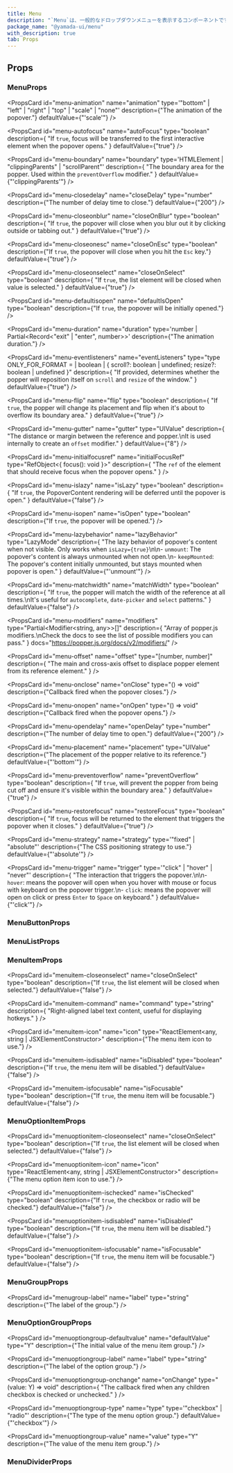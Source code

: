 ```yaml
---
title: Menu
description: "`Menu`は、一般的なドロップダウンメニューを表示するコンポーネントです。"
package_name: "@yamada-ui/menu"
with_description: true
tab: Props
---
```


## Props

### MenuProps

<PropsCard
  id="menu-animation"
  name="animation"
  type='"bottom" | "left" | "right" | "top" | "scale" | "none"'
  description={"The animation of the popover."}
  defaultValue={"'scale'"}
/>

<PropsCard
  id="menu-autofocus"
  name="autoFocus"
  type="boolean"
  description={
    "If `true`, focus will be transferred to the first interactive element when the popover opens."
  }
  defaultValue={"true"}
/>

<PropsCard
  id="menu-boundary"
  name="boundary"
  type='HTMLElement | "clippingParents" | "scrollParent"'
  description={
    "The boundary area for the popper. Used within the `preventOverflow` modifier."
  }
  defaultValue={"'clippingParents'"}
/>

<PropsCard
  id="menu-closedelay"
  name="closeDelay"
  type="number"
  description={"The number of delay time to close."}
  defaultValue={"200"}
/>

<PropsCard
  id="menu-closeonblur"
  name="closeOnBlur"
  type="boolean"
  description={
    "If `true`, the popover will close when you blur out it by clicking outside or tabbing out."
  }
  defaultValue={"true"}
/>

<PropsCard
  id="menu-closeonesc"
  name="closeOnEsc"
  type="boolean"
  description={"If `true`, the popover will close when you hit the `Esc` key."}
  defaultValue={"true"}
/>

<PropsCard
  id="menu-closeonselect"
  name="closeOnSelect"
  type="boolean"
  description={
    "If `true`, the list element will be closed when value is selected."
  }
  defaultValue={"true"}
/>

<PropsCard
  id="menu-defaultisopen"
  name="defaultIsOpen"
  type="boolean"
  description={"If `true`, the popover will be initially opened."}
/>

<PropsCard
  id="menu-duration"
  name="duration"
  type='number | Partial<Record<"exit" | "enter", number>>'
  description={"The animation duration."}
/>

<PropsCard
  id="menu-eventlisteners"
  name="eventListeners"
  type="type ONLY_FOR_FORMAT =
  | boolean
  | { scroll?: boolean | undefined; resize?: boolean | undefined }"
  description={
    "If provided, determines whether the popper will reposition itself on `scroll`  and `resize` of the window."
  }
  defaultValue={"true"}
/>

<PropsCard
  id="menu-flip"
  name="flip"
  type="boolean"
  description={
    "If `true`, the popper will change its placement and flip when it's about to overflow its boundary area."
  }
  defaultValue={"true"}
/>

<PropsCard
  id="menu-gutter"
  name="gutter"
  type="UIValue<number>"
  description={
    "The distance or margin between the reference and popper.\nIt is used internally to create an `offset` modifier."
  }
  defaultValue={"8"}
/>

<PropsCard
  id="menu-initialfocusref"
  name="initialFocusRef"
  type="RefObject<{ focus(): void }>"
  description={
    "The `ref` of the element that should receive focus when the popover opens."
  }
/>

<PropsCard
  id="menu-islazy"
  name="isLazy"
  type="boolean"
  description={
    "If `true`, the PopoverContent rendering will be deferred until the popover is open."
  }
  defaultValue={"false"}
/>

<PropsCard
  id="menu-isopen"
  name="isOpen"
  type="boolean"
  description={"If `true`, the popover will be opened."}
/>

<PropsCard
  id="menu-lazybehavior"
  name="lazyBehavior"
  type="LazyMode"
  description={
    "The lazy behavior of popover's content when not visible. Only works when `isLazy={true}`\n\n- `unmount`: The popover's content is always unmounted when not open.\n- `keepMounted`: The popover's content initially unmounted, but stays mounted when popover is open."
  }
  defaultValue={"'unmount'"}
/>

<PropsCard
  id="menu-matchwidth"
  name="matchWidth"
  type="boolean"
  description={
    "If `true`, the popper will match the width of the reference at all times.\nIt's useful for `autocomplete`, `date-picker` and `select` patterns."
  }
  defaultValue={"false"}
/>

<PropsCard
  id="menu-modifiers"
  name="modifiers"
  type="Partial<Modifier<string, any>>[]"
  description={
    "Array of popper.js modifiers.\nCheck the docs to see the list of possible modifiers you can pass."
  }
  docs="https://popper.js.org/docs/v2/modifiers/"
/>

<PropsCard
  id="menu-offset"
  name="offset"
  type="[number, number]"
  description={
    "The main and cross-axis offset to displace popper element from its reference element."
  }
/>

<PropsCard
  id="menu-onclose"
  name="onClose"
  type="() => void"
  description={"Callback fired when the popover closes."}
/>

<PropsCard
  id="menu-onopen"
  name="onOpen"
  type="() => void"
  description={"Callback fired when the popover opens."}
/>

<PropsCard
  id="menu-opendelay"
  name="openDelay"
  type="number"
  description={"The number of delay time to open."}
  defaultValue={"200"}
/>

<PropsCard
  id="menu-placement"
  name="placement"
  type="UIValue<Placement>"
  description={"The placement of the popper relative to its reference."}
  defaultValue={"'bottom'"}
/>

<PropsCard
  id="menu-preventoverflow"
  name="preventOverflow"
  type="boolean"
  description={
    "If `true`, will prevent the popper from being cut off and ensure it's visible within the boundary area."
  }
  defaultValue={"true"}
/>

<PropsCard
  id="menu-restorefocus"
  name="restoreFocus"
  type="boolean"
  description={
    "If `true`, focus will be returned to the element that triggers the popover when it closes."
  }
  defaultValue={"true"}
/>

<PropsCard
  id="menu-strategy"
  name="strategy"
  type='"fixed" | "absolute"'
  description={"The CSS positioning strategy to use."}
  defaultValue={"'absolute'"}
/>

<PropsCard
  id="menu-trigger"
  name="trigger"
  type='"click" | "hover" | "never"'
  description={
    "The interaction that triggers the popover.\n\n- `hover`: means the popover will open when you hover with mouse or focus with keyboard on the popover trigger.\n- `click`: means the popover will open on click or press `Enter` to `Space` on keyboard."
  }
  defaultValue={"'click'"}
/>

### MenuButtonProps

### MenuListProps

<PropsCard id="menulist-about" name="about" type="string" />

<PropsCard id="menulist-accesskey" name="accessKey" type="string" />

<PropsCard
  id="menulist-aria-activedescendant"
  name="aria-activedescendant"
  type="string"
/>

<PropsCard id="menulist-aria-atomic" name="aria-atomic" type="Booleanish" />

<PropsCard
  id="menulist-aria-autocomplete"
  name="aria-autocomplete"
  type='"list" | "none" | "inline" | "both"'
/>

<PropsCard
  id="menulist-aria-braillelabel"
  name="aria-braillelabel"
  type="string"
/>

<PropsCard
  id="menulist-aria-brailleroledescription"
  name="aria-brailleroledescription"
  type="string"
/>

<PropsCard id="menulist-aria-busy" name="aria-busy" type="Booleanish" />

<PropsCard
  id="menulist-aria-checked"
  name="aria-checked"
  type='boolean | "true" | "false" | "mixed"'
/>

<PropsCard id="menulist-aria-colcount" name="aria-colcount" type="number" />

<PropsCard id="menulist-aria-colindex" name="aria-colindex" type="number" />

<PropsCard
  id="menulist-aria-colindextext"
  name="aria-colindextext"
  type="string"
/>

<PropsCard id="menulist-aria-colspan" name="aria-colspan" type="number" />

<PropsCard id="menulist-aria-controls" name="aria-controls" type="string" />

<PropsCard
  id="menulist-aria-current"
  name="aria-current"
  type='type ONLY_FOR_FORMAT =
  | boolean
  | "time"
  | "page"
  | "true"
  | "false"
  | "step"
  | "location"
  | "date"'
/>

<PropsCard
  id="menulist-aria-describedby"
  name="aria-describedby"
  type="string"
/>

<PropsCard
  id="menulist-aria-description"
  name="aria-description"
  type="string"
/>

<PropsCard id="menulist-aria-details" name="aria-details" type="string" />

<PropsCard id="menulist-aria-disabled" name="aria-disabled" type="Booleanish" />

<PropsCard
  id="menulist-aria-dropeffect"
  name="aria-dropeffect"
  type='"link" | "none" | "copy" | "execute" | "move" | "popup"'
/>

<PropsCard
  id="menulist-aria-errormessage"
  name="aria-errormessage"
  type="string"
/>

<PropsCard id="menulist-aria-expanded" name="aria-expanded" type="Booleanish" />

<PropsCard id="menulist-aria-flowto" name="aria-flowto" type="string" />

<PropsCard id="menulist-aria-grabbed" name="aria-grabbed" type="Booleanish" />

<PropsCard
  id="menulist-aria-haspopup"
  name="aria-haspopup"
  type='type ONLY_FOR_FORMAT =
  | boolean
  | "dialog"
  | "menu"
  | "grid"
  | "true"
  | "false"
  | "listbox"
  | "tree"'
/>

<PropsCard id="menulist-aria-hidden" name="aria-hidden" type="Booleanish" />

<PropsCard
  id="menulist-aria-invalid"
  name="aria-invalid"
  type='boolean | "true" | "false" | "grammar" | "spelling"'
/>

<PropsCard
  id="menulist-aria-keyshortcuts"
  name="aria-keyshortcuts"
  type="string"
/>

<PropsCard id="menulist-aria-label" name="aria-label" type="string" />

<PropsCard id="menulist-aria-labelledby" name="aria-labelledby" type="string" />

<PropsCard id="menulist-aria-level" name="aria-level" type="number" />

<PropsCard
  id="menulist-aria-live"
  name="aria-live"
  type='"off" | "assertive" | "polite"'
/>

<PropsCard id="menulist-aria-modal" name="aria-modal" type="Booleanish" />

<PropsCard
  id="menulist-aria-multiline"
  name="aria-multiline"
  type="Booleanish"
/>

<PropsCard
  id="menulist-aria-multiselectable"
  name="aria-multiselectable"
  type="Booleanish"
/>

<PropsCard
  id="menulist-aria-orientation"
  name="aria-orientation"
  type='"horizontal" | "vertical"'
/>

<PropsCard id="menulist-aria-owns" name="aria-owns" type="string" />

<PropsCard
  id="menulist-aria-placeholder"
  name="aria-placeholder"
  type="string"
/>

<PropsCard id="menulist-aria-posinset" name="aria-posinset" type="number" />

<PropsCard
  id="menulist-aria-pressed"
  name="aria-pressed"
  type='boolean | "true" | "false" | "mixed"'
/>

<PropsCard id="menulist-aria-readonly" name="aria-readonly" type="Booleanish" />

<PropsCard
  id="menulist-aria-relevant"
  name="aria-relevant"
  type='type ONLY_FOR_FORMAT =
  | "text"
  | "all"
  | "additions"
  | "additions removals"
  | "additions text"
  | "removals"
  | "removals additions"
  | "removals text"
  | "text additions"
  | "text removals"'
/>

<PropsCard id="menulist-aria-required" name="aria-required" type="Booleanish" />

<PropsCard
  id="menulist-aria-roledescription"
  name="aria-roledescription"
  type="string"
/>

<PropsCard id="menulist-aria-rowcount" name="aria-rowcount" type="number" />

<PropsCard id="menulist-aria-rowindex" name="aria-rowindex" type="number" />

<PropsCard
  id="menulist-aria-rowindextext"
  name="aria-rowindextext"
  type="string"
/>

<PropsCard id="menulist-aria-rowspan" name="aria-rowspan" type="number" />

<PropsCard id="menulist-aria-selected" name="aria-selected" type="Booleanish" />

<PropsCard id="menulist-aria-setsize" name="aria-setsize" type="number" />

<PropsCard
  id="menulist-aria-sort"
  name="aria-sort"
  type='"none" | "ascending" | "descending" | "other"'
/>

<PropsCard id="menulist-aria-valuemax" name="aria-valuemax" type="number" />

<PropsCard id="menulist-aria-valuemin" name="aria-valuemin" type="number" />

<PropsCard id="menulist-aria-valuenow" name="aria-valuenow" type="number" />

<PropsCard id="menulist-aria-valuetext" name="aria-valuetext" type="string" />

<PropsCard
  id="menulist-as"
  name="as"
  type='"symbol" | "object" | "base" | "link" | "a" | "abbr" | "address" | "area" | "article" | "aside" | "audio" | "b" | "bdi" | "bdo" | "big" | "blockquote" | "body" | "br" | "button" | ... 149 more ... | "view"'
/>

<PropsCard id="menulist-autocapitalize" name="autoCapitalize" type="string" />

<PropsCard id="menulist-autocorrect" name="autoCorrect" type="string" />

<PropsCard id="menulist-autofocus" name="autoFocus" type="boolean" />

<PropsCard id="menulist-autosave" name="autoSave" type="string" />

<PropsCard id="menulist-classname" name="className" type="string" />

<PropsCard id="menulist-content" name="content" type="string" />

<PropsCard
  id="menulist-contenteditable"
  name="contentEditable"
  type='"inherit" | Booleanish | "plaintext-only"'
/>

<PropsCard id="menulist-contextmenu" name="contextMenu" type="string" />

<PropsCard
  id="menulist-dangerouslysetinnerhtml"
  name="dangerouslySetInnerHTML"
  type="{ __html: string | TrustedHTML }"
/>

<PropsCard id="menulist-datatype" name="datatype" type="string" />

<PropsCard id="menulist-defaultchecked" name="defaultChecked" type="boolean" />

<PropsCard
  id="menulist-defaultvalue"
  name="defaultValue"
  type="string | number | readonly string[]"
/>

<PropsCard id="menulist-dir" name="dir" type="string" />

<PropsCard id="menulist-draggable" name="draggable" type="Booleanish" />

<PropsCard id="menulist-hidden" name="hidden" type="boolean" />

<PropsCard id="menulist-id" name="id" type="string" />

<PropsCard id="menulist-inlist" name="inlist" type="any" />

<PropsCard
  id="menulist-inputmode"
  name="inputMode"
  type='type ONLY_FOR_FORMAT =
  | "search"
  | "text"
  | "none"
  | "tel"
  | "url"
  | "email"
  | "numeric"
  | "decimal"'
/>

<PropsCard id="menulist-is" name="is" type="string" />

<PropsCard id="menulist-itemid" name="itemID" type="string" />

<PropsCard id="menulist-itemprop" name="itemProp" type="string" />

<PropsCard id="menulist-itemref" name="itemRef" type="string" />

<PropsCard id="menulist-itemscope" name="itemScope" type="boolean" />

<PropsCard id="menulist-itemtype" name="itemType" type="string" />

<PropsCard id="menulist-lang" name="lang" type="string" />

<PropsCard id="menulist-nonce" name="nonce" type="string" />

<PropsCard
  id="menulist-onabort"
  name="onAbort"
  type="ReactEventHandler<HTMLUListElement>"
/>

<PropsCard
  id="menulist-onabortcapture"
  name="onAbortCapture"
  type="ReactEventHandler<HTMLUListElement>"
/>

<PropsCard
  id="menulist-onanimationend"
  name="onAnimationEnd"
  type="AnimationEventHandler<HTMLUListElement>"
/>

<PropsCard
  id="menulist-onanimationendcapture"
  name="onAnimationEndCapture"
  type="AnimationEventHandler<HTMLUListElement>"
/>

<PropsCard
  id="menulist-onanimationiteration"
  name="onAnimationIteration"
  type="AnimationEventHandler<HTMLUListElement>"
/>

<PropsCard
  id="menulist-onanimationiterationcapture"
  name="onAnimationIterationCapture"
  type="AnimationEventHandler<HTMLUListElement>"
/>

<PropsCard
  id="menulist-onanimationstartcapture"
  name="onAnimationStartCapture"
  type="AnimationEventHandler<HTMLUListElement>"
/>

<PropsCard
  id="menulist-onauxclick"
  name="onAuxClick"
  type="MouseEventHandler<HTMLUListElement>"
/>

<PropsCard
  id="menulist-onauxclickcapture"
  name="onAuxClickCapture"
  type="MouseEventHandler<HTMLUListElement>"
/>

<PropsCard
  id="menulist-onbeforeinput"
  name="onBeforeInput"
  type="FormEventHandler<HTMLUListElement>"
/>

<PropsCard
  id="menulist-onbeforeinputcapture"
  name="onBeforeInputCapture"
  type="FormEventHandler<HTMLUListElement>"
/>

<PropsCard
  id="menulist-onblur"
  name="onBlur"
  type="FocusEventHandler<HTMLUListElement>"
/>

<PropsCard
  id="menulist-onblurcapture"
  name="onBlurCapture"
  type="FocusEventHandler<HTMLUListElement>"
/>

<PropsCard
  id="menulist-oncanplay"
  name="onCanPlay"
  type="ReactEventHandler<HTMLUListElement>"
/>

<PropsCard
  id="menulist-oncanplaycapture"
  name="onCanPlayCapture"
  type="ReactEventHandler<HTMLUListElement>"
/>

<PropsCard
  id="menulist-oncanplaythrough"
  name="onCanPlayThrough"
  type="ReactEventHandler<HTMLUListElement>"
/>

<PropsCard
  id="menulist-oncanplaythroughcapture"
  name="onCanPlayThroughCapture"
  type="ReactEventHandler<HTMLUListElement>"
/>

<PropsCard
  id="menulist-onchange"
  name="onChange"
  type="FormEventHandler<HTMLUListElement>"
/>

<PropsCard
  id="menulist-onchangecapture"
  name="onChangeCapture"
  type="FormEventHandler<HTMLUListElement>"
/>

<PropsCard
  id="menulist-onclick"
  name="onClick"
  type="MouseEventHandler<HTMLUListElement>"
/>

<PropsCard
  id="menulist-onclickcapture"
  name="onClickCapture"
  type="MouseEventHandler<HTMLUListElement>"
/>

<PropsCard
  id="menulist-oncompositionend"
  name="onCompositionEnd"
  type="CompositionEventHandler<HTMLUListElement>"
/>

<PropsCard
  id="menulist-oncompositionendcapture"
  name="onCompositionEndCapture"
  type="CompositionEventHandler<HTMLUListElement>"
/>

<PropsCard
  id="menulist-oncompositionstart"
  name="onCompositionStart"
  type="CompositionEventHandler<HTMLUListElement>"
/>

<PropsCard
  id="menulist-oncompositionstartcapture"
  name="onCompositionStartCapture"
  type="CompositionEventHandler<HTMLUListElement>"
/>

<PropsCard
  id="menulist-oncompositionupdate"
  name="onCompositionUpdate"
  type="CompositionEventHandler<HTMLUListElement>"
/>

<PropsCard
  id="menulist-oncompositionupdatecapture"
  name="onCompositionUpdateCapture"
  type="CompositionEventHandler<HTMLUListElement>"
/>

<PropsCard
  id="menulist-oncontextmenu"
  name="onContextMenu"
  type="MouseEventHandler<HTMLUListElement>"
/>

<PropsCard
  id="menulist-oncontextmenucapture"
  name="onContextMenuCapture"
  type="MouseEventHandler<HTMLUListElement>"
/>

<PropsCard
  id="menulist-oncopy"
  name="onCopy"
  type="ClipboardEventHandler<HTMLUListElement>"
/>

<PropsCard
  id="menulist-oncopycapture"
  name="onCopyCapture"
  type="ClipboardEventHandler<HTMLUListElement>"
/>

<PropsCard
  id="menulist-oncut"
  name="onCut"
  type="ClipboardEventHandler<HTMLUListElement>"
/>

<PropsCard
  id="menulist-oncutcapture"
  name="onCutCapture"
  type="ClipboardEventHandler<HTMLUListElement>"
/>

<PropsCard
  id="menulist-ondoubleclick"
  name="onDoubleClick"
  type="MouseEventHandler<HTMLUListElement>"
/>

<PropsCard
  id="menulist-ondoubleclickcapture"
  name="onDoubleClickCapture"
  type="MouseEventHandler<HTMLUListElement>"
/>

<PropsCard
  id="menulist-ondragcapture"
  name="onDragCapture"
  type="DragEventHandler<HTMLUListElement>"
/>

<PropsCard
  id="menulist-ondragendcapture"
  name="onDragEndCapture"
  type="DragEventHandler<HTMLUListElement>"
/>

<PropsCard
  id="menulist-ondragenter"
  name="onDragEnter"
  type="DragEventHandler<HTMLUListElement>"
/>

<PropsCard
  id="menulist-ondragentercapture"
  name="onDragEnterCapture"
  type="DragEventHandler<HTMLUListElement>"
/>

<PropsCard
  id="menulist-ondragexit"
  name="onDragExit"
  type="DragEventHandler<HTMLUListElement>"
/>

<PropsCard
  id="menulist-ondragexitcapture"
  name="onDragExitCapture"
  type="DragEventHandler<HTMLUListElement>"
/>

<PropsCard
  id="menulist-ondragleave"
  name="onDragLeave"
  type="DragEventHandler<HTMLUListElement>"
/>

<PropsCard
  id="menulist-ondragleavecapture"
  name="onDragLeaveCapture"
  type="DragEventHandler<HTMLUListElement>"
/>

<PropsCard
  id="menulist-ondragover"
  name="onDragOver"
  type="DragEventHandler<HTMLUListElement>"
/>

<PropsCard
  id="menulist-ondragovercapture"
  name="onDragOverCapture"
  type="DragEventHandler<HTMLUListElement>"
/>

<PropsCard
  id="menulist-ondragstartcapture"
  name="onDragStartCapture"
  type="DragEventHandler<HTMLUListElement>"
/>

<PropsCard
  id="menulist-ondrop"
  name="onDrop"
  type="DragEventHandler<HTMLUListElement>"
/>

<PropsCard
  id="menulist-ondropcapture"
  name="onDropCapture"
  type="DragEventHandler<HTMLUListElement>"
/>

<PropsCard
  id="menulist-ondurationchange"
  name="onDurationChange"
  type="ReactEventHandler<HTMLUListElement>"
/>

<PropsCard
  id="menulist-ondurationchangecapture"
  name="onDurationChangeCapture"
  type="ReactEventHandler<HTMLUListElement>"
/>

<PropsCard
  id="menulist-onemptied"
  name="onEmptied"
  type="ReactEventHandler<HTMLUListElement>"
/>

<PropsCard
  id="menulist-onemptiedcapture"
  name="onEmptiedCapture"
  type="ReactEventHandler<HTMLUListElement>"
/>

<PropsCard
  id="menulist-onencrypted"
  name="onEncrypted"
  type="ReactEventHandler<HTMLUListElement>"
/>

<PropsCard
  id="menulist-onencryptedcapture"
  name="onEncryptedCapture"
  type="ReactEventHandler<HTMLUListElement>"
/>

<PropsCard
  id="menulist-onended"
  name="onEnded"
  type="ReactEventHandler<HTMLUListElement>"
/>

<PropsCard
  id="menulist-onendedcapture"
  name="onEndedCapture"
  type="ReactEventHandler<HTMLUListElement>"
/>

<PropsCard
  id="menulist-onerror"
  name="onError"
  type="ReactEventHandler<HTMLUListElement>"
/>

<PropsCard
  id="menulist-onerrorcapture"
  name="onErrorCapture"
  type="ReactEventHandler<HTMLUListElement>"
/>

<PropsCard
  id="menulist-onfocus"
  name="onFocus"
  type="FocusEventHandler<HTMLUListElement>"
/>

<PropsCard
  id="menulist-onfocuscapture"
  name="onFocusCapture"
  type="FocusEventHandler<HTMLUListElement>"
/>

<PropsCard
  id="menulist-ongotpointercapture"
  name="onGotPointerCapture"
  type="PointerEventHandler<HTMLUListElement>"
/>

<PropsCard
  id="menulist-ongotpointercapturecapture"
  name="onGotPointerCaptureCapture"
  type="PointerEventHandler<HTMLUListElement>"
/>

<PropsCard
  id="menulist-oninput"
  name="onInput"
  type="FormEventHandler<HTMLUListElement>"
/>

<PropsCard
  id="menulist-oninputcapture"
  name="onInputCapture"
  type="FormEventHandler<HTMLUListElement>"
/>

<PropsCard
  id="menulist-oninvalid"
  name="onInvalid"
  type="FormEventHandler<HTMLUListElement>"
/>

<PropsCard
  id="menulist-oninvalidcapture"
  name="onInvalidCapture"
  type="FormEventHandler<HTMLUListElement>"
/>

<PropsCard
  id="menulist-onkeydown"
  name="onKeyDown"
  type="KeyboardEventHandler<HTMLUListElement>"
/>

<PropsCard
  id="menulist-onkeydowncapture"
  name="onKeyDownCapture"
  type="KeyboardEventHandler<HTMLUListElement>"
/>

<PropsCard
  id="menulist-onkeypress"
  name="onKeyPress"
  type="KeyboardEventHandler<HTMLUListElement>"
/>

<PropsCard
  id="menulist-onkeypresscapture"
  name="onKeyPressCapture"
  type="KeyboardEventHandler<HTMLUListElement>"
/>

<PropsCard
  id="menulist-onkeyup"
  name="onKeyUp"
  type="KeyboardEventHandler<HTMLUListElement>"
/>

<PropsCard
  id="menulist-onkeyupcapture"
  name="onKeyUpCapture"
  type="KeyboardEventHandler<HTMLUListElement>"
/>

<PropsCard
  id="menulist-onload"
  name="onLoad"
  type="ReactEventHandler<HTMLUListElement>"
/>

<PropsCard
  id="menulist-onloadcapture"
  name="onLoadCapture"
  type="ReactEventHandler<HTMLUListElement>"
/>

<PropsCard
  id="menulist-onloadeddata"
  name="onLoadedData"
  type="ReactEventHandler<HTMLUListElement>"
/>

<PropsCard
  id="menulist-onloadeddatacapture"
  name="onLoadedDataCapture"
  type="ReactEventHandler<HTMLUListElement>"
/>

<PropsCard
  id="menulist-onloadedmetadata"
  name="onLoadedMetadata"
  type="ReactEventHandler<HTMLUListElement>"
/>

<PropsCard
  id="menulist-onloadedmetadatacapture"
  name="onLoadedMetadataCapture"
  type="ReactEventHandler<HTMLUListElement>"
/>

<PropsCard
  id="menulist-onloadstart"
  name="onLoadStart"
  type="ReactEventHandler<HTMLUListElement>"
/>

<PropsCard
  id="menulist-onloadstartcapture"
  name="onLoadStartCapture"
  type="ReactEventHandler<HTMLUListElement>"
/>

<PropsCard
  id="menulist-onlostpointercapture"
  name="onLostPointerCapture"
  type="PointerEventHandler<HTMLUListElement>"
/>

<PropsCard
  id="menulist-onlostpointercapturecapture"
  name="onLostPointerCaptureCapture"
  type="PointerEventHandler<HTMLUListElement>"
/>

<PropsCard
  id="menulist-onmousedown"
  name="onMouseDown"
  type="MouseEventHandler<HTMLUListElement>"
/>

<PropsCard
  id="menulist-onmousedowncapture"
  name="onMouseDownCapture"
  type="MouseEventHandler<HTMLUListElement>"
/>

<PropsCard
  id="menulist-onmouseenter"
  name="onMouseEnter"
  type="MouseEventHandler<HTMLUListElement>"
/>

<PropsCard
  id="menulist-onmouseleave"
  name="onMouseLeave"
  type="MouseEventHandler<HTMLUListElement>"
/>

<PropsCard
  id="menulist-onmousemove"
  name="onMouseMove"
  type="MouseEventHandler<HTMLUListElement>"
/>

<PropsCard
  id="menulist-onmousemovecapture"
  name="onMouseMoveCapture"
  type="MouseEventHandler<HTMLUListElement>"
/>

<PropsCard
  id="menulist-onmouseout"
  name="onMouseOut"
  type="MouseEventHandler<HTMLUListElement>"
/>

<PropsCard
  id="menulist-onmouseoutcapture"
  name="onMouseOutCapture"
  type="MouseEventHandler<HTMLUListElement>"
/>

<PropsCard
  id="menulist-onmouseover"
  name="onMouseOver"
  type="MouseEventHandler<HTMLUListElement>"
/>

<PropsCard
  id="menulist-onmouseovercapture"
  name="onMouseOverCapture"
  type="MouseEventHandler<HTMLUListElement>"
/>

<PropsCard
  id="menulist-onmouseup"
  name="onMouseUp"
  type="MouseEventHandler<HTMLUListElement>"
/>

<PropsCard
  id="menulist-onmouseupcapture"
  name="onMouseUpCapture"
  type="MouseEventHandler<HTMLUListElement>"
/>

<PropsCard
  id="menulist-onpaste"
  name="onPaste"
  type="ClipboardEventHandler<HTMLUListElement>"
/>

<PropsCard
  id="menulist-onpastecapture"
  name="onPasteCapture"
  type="ClipboardEventHandler<HTMLUListElement>"
/>

<PropsCard
  id="menulist-onpause"
  name="onPause"
  type="ReactEventHandler<HTMLUListElement>"
/>

<PropsCard
  id="menulist-onpausecapture"
  name="onPauseCapture"
  type="ReactEventHandler<HTMLUListElement>"
/>

<PropsCard
  id="menulist-onplay"
  name="onPlay"
  type="ReactEventHandler<HTMLUListElement>"
/>

<PropsCard
  id="menulist-onplaycapture"
  name="onPlayCapture"
  type="ReactEventHandler<HTMLUListElement>"
/>

<PropsCard
  id="menulist-onplaying"
  name="onPlaying"
  type="ReactEventHandler<HTMLUListElement>"
/>

<PropsCard
  id="menulist-onplayingcapture"
  name="onPlayingCapture"
  type="ReactEventHandler<HTMLUListElement>"
/>

<PropsCard
  id="menulist-onpointercancel"
  name="onPointerCancel"
  type="PointerEventHandler<HTMLUListElement>"
/>

<PropsCard
  id="menulist-onpointercancelcapture"
  name="onPointerCancelCapture"
  type="PointerEventHandler<HTMLUListElement>"
/>

<PropsCard
  id="menulist-onpointerdown"
  name="onPointerDown"
  type="PointerEventHandler<HTMLUListElement>"
/>

<PropsCard
  id="menulist-onpointerdowncapture"
  name="onPointerDownCapture"
  type="PointerEventHandler<HTMLUListElement>"
/>

<PropsCard
  id="menulist-onpointerenter"
  name="onPointerEnter"
  type="PointerEventHandler<HTMLUListElement>"
/>

<PropsCard
  id="menulist-onpointerentercapture"
  name="onPointerEnterCapture"
  type="PointerEventHandler<HTMLUListElement>"
/>

<PropsCard
  id="menulist-onpointerleave"
  name="onPointerLeave"
  type="PointerEventHandler<HTMLUListElement>"
/>

<PropsCard
  id="menulist-onpointerleavecapture"
  name="onPointerLeaveCapture"
  type="PointerEventHandler<HTMLUListElement>"
/>

<PropsCard
  id="menulist-onpointermove"
  name="onPointerMove"
  type="PointerEventHandler<HTMLUListElement>"
/>

<PropsCard
  id="menulist-onpointermovecapture"
  name="onPointerMoveCapture"
  type="PointerEventHandler<HTMLUListElement>"
/>

<PropsCard
  id="menulist-onpointerout"
  name="onPointerOut"
  type="PointerEventHandler<HTMLUListElement>"
/>

<PropsCard
  id="menulist-onpointeroutcapture"
  name="onPointerOutCapture"
  type="PointerEventHandler<HTMLUListElement>"
/>

<PropsCard
  id="menulist-onpointerover"
  name="onPointerOver"
  type="PointerEventHandler<HTMLUListElement>"
/>

<PropsCard
  id="menulist-onpointerovercapture"
  name="onPointerOverCapture"
  type="PointerEventHandler<HTMLUListElement>"
/>

<PropsCard
  id="menulist-onpointerup"
  name="onPointerUp"
  type="PointerEventHandler<HTMLUListElement>"
/>

<PropsCard
  id="menulist-onpointerupcapture"
  name="onPointerUpCapture"
  type="PointerEventHandler<HTMLUListElement>"
/>

<PropsCard
  id="menulist-onprogress"
  name="onProgress"
  type="ReactEventHandler<HTMLUListElement>"
/>

<PropsCard
  id="menulist-onprogresscapture"
  name="onProgressCapture"
  type="ReactEventHandler<HTMLUListElement>"
/>

<PropsCard
  id="menulist-onratechange"
  name="onRateChange"
  type="ReactEventHandler<HTMLUListElement>"
/>

<PropsCard
  id="menulist-onratechangecapture"
  name="onRateChangeCapture"
  type="ReactEventHandler<HTMLUListElement>"
/>

<PropsCard
  id="menulist-onreset"
  name="onReset"
  type="FormEventHandler<HTMLUListElement>"
/>

<PropsCard
  id="menulist-onresetcapture"
  name="onResetCapture"
  type="FormEventHandler<HTMLUListElement>"
/>

<PropsCard
  id="menulist-onresize"
  name="onResize"
  type="ReactEventHandler<HTMLUListElement>"
/>

<PropsCard
  id="menulist-onresizecapture"
  name="onResizeCapture"
  type="ReactEventHandler<HTMLUListElement>"
/>

<PropsCard
  id="menulist-onscroll"
  name="onScroll"
  type="UIEventHandler<HTMLUListElement>"
/>

<PropsCard
  id="menulist-onscrollcapture"
  name="onScrollCapture"
  type="UIEventHandler<HTMLUListElement>"
/>

<PropsCard
  id="menulist-onseeked"
  name="onSeeked"
  type="ReactEventHandler<HTMLUListElement>"
/>

<PropsCard
  id="menulist-onseekedcapture"
  name="onSeekedCapture"
  type="ReactEventHandler<HTMLUListElement>"
/>

<PropsCard
  id="menulist-onseeking"
  name="onSeeking"
  type="ReactEventHandler<HTMLUListElement>"
/>

<PropsCard
  id="menulist-onseekingcapture"
  name="onSeekingCapture"
  type="ReactEventHandler<HTMLUListElement>"
/>

<PropsCard
  id="menulist-onselect"
  name="onSelect"
  type="ReactEventHandler<HTMLUListElement>"
/>

<PropsCard
  id="menulist-onselectcapture"
  name="onSelectCapture"
  type="ReactEventHandler<HTMLUListElement>"
/>

<PropsCard
  id="menulist-onstalled"
  name="onStalled"
  type="ReactEventHandler<HTMLUListElement>"
/>

<PropsCard
  id="menulist-onstalledcapture"
  name="onStalledCapture"
  type="ReactEventHandler<HTMLUListElement>"
/>

<PropsCard
  id="menulist-onsubmit"
  name="onSubmit"
  type="FormEventHandler<HTMLUListElement>"
/>

<PropsCard
  id="menulist-onsubmitcapture"
  name="onSubmitCapture"
  type="FormEventHandler<HTMLUListElement>"
/>

<PropsCard
  id="menulist-onsuspend"
  name="onSuspend"
  type="ReactEventHandler<HTMLUListElement>"
/>

<PropsCard
  id="menulist-onsuspendcapture"
  name="onSuspendCapture"
  type="ReactEventHandler<HTMLUListElement>"
/>

<PropsCard
  id="menulist-ontimeupdate"
  name="onTimeUpdate"
  type="ReactEventHandler<HTMLUListElement>"
/>

<PropsCard
  id="menulist-ontimeupdatecapture"
  name="onTimeUpdateCapture"
  type="ReactEventHandler<HTMLUListElement>"
/>

<PropsCard
  id="menulist-ontouchcancel"
  name="onTouchCancel"
  type="TouchEventHandler<HTMLUListElement>"
/>

<PropsCard
  id="menulist-ontouchcancelcapture"
  name="onTouchCancelCapture"
  type="TouchEventHandler<HTMLUListElement>"
/>

<PropsCard
  id="menulist-ontouchend"
  name="onTouchEnd"
  type="TouchEventHandler<HTMLUListElement>"
/>

<PropsCard
  id="menulist-ontouchendcapture"
  name="onTouchEndCapture"
  type="TouchEventHandler<HTMLUListElement>"
/>

<PropsCard
  id="menulist-ontouchmove"
  name="onTouchMove"
  type="TouchEventHandler<HTMLUListElement>"
/>

<PropsCard
  id="menulist-ontouchmovecapture"
  name="onTouchMoveCapture"
  type="TouchEventHandler<HTMLUListElement>"
/>

<PropsCard
  id="menulist-ontouchstart"
  name="onTouchStart"
  type="TouchEventHandler<HTMLUListElement>"
/>

<PropsCard
  id="menulist-ontouchstartcapture"
  name="onTouchStartCapture"
  type="TouchEventHandler<HTMLUListElement>"
/>

<PropsCard
  id="menulist-ontransitionend"
  name="onTransitionEnd"
  type="TransitionEventHandler<HTMLUListElement>"
/>

<PropsCard
  id="menulist-ontransitionendcapture"
  name="onTransitionEndCapture"
  type="TransitionEventHandler<HTMLUListElement>"
/>

<PropsCard
  id="menulist-onvolumechange"
  name="onVolumeChange"
  type="ReactEventHandler<HTMLUListElement>"
/>

<PropsCard
  id="menulist-onvolumechangecapture"
  name="onVolumeChangeCapture"
  type="ReactEventHandler<HTMLUListElement>"
/>

<PropsCard
  id="menulist-onwaiting"
  name="onWaiting"
  type="ReactEventHandler<HTMLUListElement>"
/>

<PropsCard
  id="menulist-onwaitingcapture"
  name="onWaitingCapture"
  type="ReactEventHandler<HTMLUListElement>"
/>

<PropsCard
  id="menulist-onwheel"
  name="onWheel"
  type="WheelEventHandler<HTMLUListElement>"
/>

<PropsCard
  id="menulist-onwheelcapture"
  name="onWheelCapture"
  type="WheelEventHandler<HTMLUListElement>"
/>

<PropsCard id="menulist-prefix" name="prefix" type="string" />

<PropsCard id="menulist-property" name="property" type="string" />

<PropsCard id="menulist-radiogroup" name="radioGroup" type="string" />

<PropsCard id="menulist-rel" name="rel" type="string" />

<PropsCard id="menulist-resource" name="resource" type="string" />

<PropsCard id="menulist-results" name="results" type="number" />

<PropsCard id="menulist-rev" name="rev" type="string" />

<PropsCard id="menulist-role" name="role" type="AriaRole" />

<PropsCard id="menulist-security" name="security" type="string" />

<PropsCard id="menulist-slot" name="slot" type="string" />

<PropsCard id="menulist-spellcheck" name="spellCheck" type="Booleanish" />

<PropsCard
  id="menulist-suppresscontenteditablewarning"
  name="suppressContentEditableWarning"
  type="boolean"
/>

<PropsCard
  id="menulist-suppresshydrationwarning"
  name="suppressHydrationWarning"
  type="boolean"
/>

<PropsCard id="menulist-tabindex" name="tabIndex" type="number" />

<PropsCard id="menulist-title" name="title" type="string" />

<PropsCard id="menulist-translate" name="translate" type='"yes" | "no"' />

<PropsCard id="menulist-typeof" name="typeof" type="string" />

<PropsCard id="menulist-unselectable" name="unselectable" type='"on" | "off"' />

<PropsCard id="menulist-vocab" name="vocab" type="string" />

### MenuItemProps

<PropsCard
  id="menuitem-closeonselect"
  name="closeOnSelect"
  type="boolean"
  description={"If `true`, the list element will be closed when selected."}
  defaultValue={"false"}
/>

<PropsCard
  id="menuitem-command"
  name="command"
  type="string"
  description={
    "Right-aligned label text content, useful for displaying hotkeys."
  }
/>

<PropsCard
  id="menuitem-icon"
  name="icon"
  type="ReactElement<any, string | JSXElementConstructor<any>>"
  description={"The menu item icon to use."}
/>

<PropsCard
  id="menuitem-isdisabled"
  name="isDisabled"
  type="boolean"
  description={"If `true`, the menu item will be disabled."}
  defaultValue={"false"}
/>

<PropsCard
  id="menuitem-isfocusable"
  name="isFocusable"
  type="boolean"
  description={"If `true`, the menu item will be focusable."}
  defaultValue={"false"}
/>

### MenuOptionItemProps

<PropsCard
  id="menuoptionitem-closeonselect"
  name="closeOnSelect"
  type="boolean"
  description={"If `true`, the list element will be closed when selected."}
  defaultValue={"false"}
/>

<PropsCard
  id="menuoptionitem-icon"
  name="icon"
  type="ReactElement<any, string | JSXElementConstructor<any>>"
  description={"The menu option item icon to use."}
/>

<PropsCard
  id="menuoptionitem-ischecked"
  name="isChecked"
  type="boolean"
  description={"If `true`, the checkbox or radio will be checked."}
  defaultValue={"false"}
/>

<PropsCard
  id="menuoptionitem-isdisabled"
  name="isDisabled"
  type="boolean"
  description={"If `true`, the menu item will be disabled."}
  defaultValue={"false"}
/>

<PropsCard
  id="menuoptionitem-isfocusable"
  name="isFocusable"
  type="boolean"
  description={"If `true`, the menu item will be focusable."}
  defaultValue={"false"}
/>

### MenuGroupProps

<PropsCard
  id="menugroup-label"
  name="label"
  type="string"
  description={"The label of the group."}
/>

### MenuOptionGroupProps

<PropsCard
  id="menuoptiongroup-defaultvalue"
  name="defaultValue"
  type="Y"
  description={"The initial value of the menu item group."}
/>

<PropsCard
  id="menuoptiongroup-label"
  name="label"
  type="string"
  description={"The label of the option group."}
/>

<PropsCard
  id="menuoptiongroup-onchange"
  name="onChange"
  type="(value: Y) => void"
  description={
    "The callback fired when any children checkbox is checked or unchecked."
  }
/>

<PropsCard
  id="menuoptiongroup-type"
  name="type"
  type='"checkbox" | "radio"'
  description={"The type of the menu option group."}
  defaultValue={"'checkbox'"}
/>

<PropsCard
  id="menuoptiongroup-value"
  name="value"
  type="Y"
  description={"The value of the menu item group."}
/>

### MenuDividerProps
